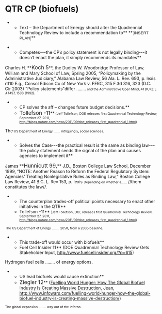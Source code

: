 =QTR CP (biofuels)= 
**Text – the Department of Energy should alter the Quadrennial Technology Review to include a recommendation to** **<span style="background-color: white; font-family: Arial,sans-serif; font-size: 10pt;">[INSERT PLAN]</span>**

**Competes---the CP’s policy statement is not legally binding---it doesn’t enact the plan, it simply recommends its mandates**
Charles H. **<span style="font-size: 13pt;">Koch 5</span>**, the Dudley W. Woodbridge Professor of Law, William and Mary School of Law, Spring 2005, “Policymaking by the Administrative Judiciary,” Alabama Law Review, 56 Ala. L. Rev. 693, p. lexis n110 E.g., Consol Edison Co of New York v. FERC, 315 F.3d 316, 323 (D.C. Cir 2003)
"Policy statements"differ ........<span style="font-size: 8pt;"> and the Administrative Open Mind, 41 DUKE L J 1497, 1503 (1992).</span>

**CP solves the aff – changes future budget decisions.**
**<span style="font-size: 13pt;">Tollefson -11</span>**<span style="font-size: 8pt;"> (Jeff Tollefson, DOE releases first Quadrennial Technology Review, September 27, 2011, http://blogs.nature.com/news/2011/09/doe_releases_first_quadrennial_1.html)</span>
<span class="StyleBoldUnderline">The</span><span style="font-size: 8pt;"> US Department of Energy ....... intriguingly, social sciences.</span>

**Solves the Case---the practical result is the same as binding law---the policy statement sends the signal of the plan and causes agencies to implement it**
James **<span style="font-size: 13pt;">Hunnicutt 99,</span>** J.D., Boston College Law School, December 1999, “NOTE: Another Reason to Reform the Federal Regulatory System: Agencies' Treating Nonlegislative Rules as Binding Law,” Boston College Law Review, 41 B.C. L. Rev 153, p. lexis
<span style="font-size: 8pt;">Depending on whether a</span><span style="font-size: 8px; line-height: 12px;">........</span> //them constitutes the law//<span style="font-size: 8pt;">.</span>

**The counterplan trades-off political points necessary to enact other initiatives in the QTR**
**Tollefson -11**<span style="font-size: 8pt;"> (Jeff Tollefson, DOE releases first Quadrennial Technology Review, September 27, 2011, http://blogs.nature.com/news/2011/09/doe_releases_first_quadrennial_1.html)</span>
<span style="font-size: 8pt;">The US Department of Energy ........ 2050, from a 2005 baseline.</span>

**This trade-off would occur with biofuels**
**Fuel Cell Insider 11** (DOE Quadrennial Technology Review Gets Stakeholder Input, [[http://www.fuelcellinsider.org/?p=615]])
Hydrogen fuel cells ........ of energy options.

**US lead biofuels would cause extinction**
**<span style="font-size: 13pt;">Ziegler 12</span>** ([[http://www.infowars.com/fuelling-world-hunger-how-the-global-biofuel-industry-is-creating-massive-destruction/|Fuelling World Hunger: How The Global Biofuel Industry Is Creating Massive Destruction]], Jean, [[http://www.infowars.com/fuelling-world-hunger-how-the-global-biofuel-industry-is-creating-massive-destruction/]])
<span style="font-size: 8pt;">The global expansion ........ way out of the inferno.</span>
